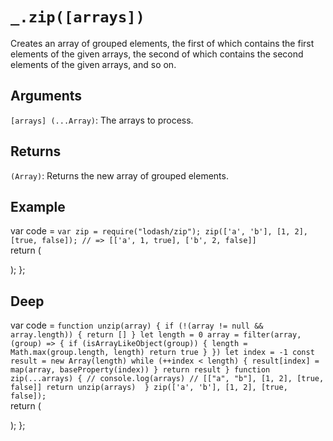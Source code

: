 # `_.zip([arrays])`

Creates an array of grouped elements, the first of which contains the first elements of the given arrays, the second of which contains the second elements of the given arrays, and so on.

## Arguments
`[arrays] (...Array)`: The arrays to process.

## Returns
`(Array)`: Returns the new array of grouped elements.

## Example


var code =  `var zip = require("lodash/zip");
zip(['a', 'b'], [1, 2], [true, false]);
// => [['a', 1, true], ['b', 2, false]]
`   
  return (
    <div>
      <Embed source={code} />
    </div>
  );
};

<Demo/>

## Deep

var code =  `function unzip(array) {
  if (!(array != null && array.length)) {
    return []
  }
  let length = 0
  array = filter(array, (group) => {
    if (isArrayLikeObject(group)) {
      length = Math.max(group.length, length)
      return true
    }
  })
  let index = -1
  const result = new Array(length)
  while (++index < length) {
    result[index] = map(array, baseProperty(index))
  }
  return result
}
function zip(...arrays) {
  // console.log(arrays) // [["a", "b"], [1, 2], [true, false]]
  return unzip(arrays) 
}
zip(['a', 'b'], [1, 2], [true, false]);
`   
  return (
    <div>
      <Embed source={code} />
    </div>
  );
};

<DeepDemo/>

